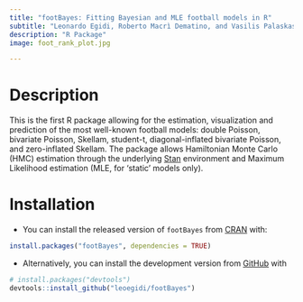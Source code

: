 ```yaml
---
title: "footBayes: Fitting Bayesian and MLE football models in R"
subtitle: "Leonardo Egidi, Roberto Macrì Dematino, and Vasilis Palaskas"
description: "R Package"
image: foot_rank_plot.jpg

---
```


# Description

This is the first R package allowing for the estimation, visualization and prediction of the most well-known football models: double Poisson, bivariate Poisson, Skellam, student-t, diagonal-inflated bivariate Poisson, and zero-inflated Skellam. The package allows Hamiltonian Monte Carlo (HMC) estimation through the underlying [Stan](https://mc-stan.org/) environment and Maximum Likelihood estimation (MLE, for 'static' models only).

# Installation

-   You can install the released version of `footBayes` from [CRAN](https://cran.r-project.org/web/packages/footBayes/index.html) with:

``` r
install.packages("footBayes", dependencies = TRUE)
```

-   Alternatively, you can install the development version from [GitHub](https://github.com/LeoEgidi/footBayes) with

``` r
# install.packages("devtools")
devtools::install_github("leoegidi/footBayes")
```

